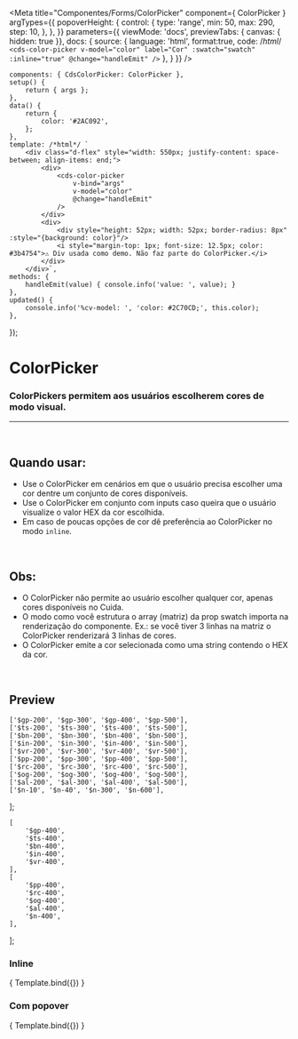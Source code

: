 
<Meta
	title="Componentes/Forms/ColorPicker"
	component={ ColorPicker }
	argTypes={{
		popoverHeight: { 
			control: {
				type: 'range',
				min: 50,
				max: 290,
				step: 10,
			},
		},
	}}
	parameters={{
		viewMode: 'docs',
		previewTabs: { canvas: { hidden: true }},
		docs: {
			source: {
				language: 'html',
				format:true,
				code: /*html*/ 
`<cds-color-picker
	v-model="color"
	label="Cor"
	:swatch="swatch"
	:inline="true"
	@change="handleEmit"
/>`
			},
		}
	}}
/>

	components: { CdsColorPicker: ColorPicker },
	setup() {
		return { args };
	},
	data() {
		return {
			color: '#2AC092',
		};
	},
	template: /*html*/ `
		<div class="d-flex" style="width: 550px; justify-content: space-between; align-items: end;">
			<div>
				<cds-color-picker
					v-bind="args"
					v-model="color"
					@change="handleEmit"
				/>
			</div>
			<div>
				<div style="height: 52px; width: 52px; border-radius: 8px" :style="{background: color}"/>
				<i style="margin-top: 1px; font-size: 12.5px; color: #3b4754">⚠️ Div usada como demo. Não faz parte do ColorPicker.</i>
			</div>
		</div>`,
	methods: {
		handleEmit(value) { console.info('value: ', value); }
	},
	updated() {
		console.info('%cv-model: ', 'color: #2C70CD;', this.color);
	},
});


# ColorPicker

### ColorPickers permitem aos usuários escolherem cores de modo visual.
---
<br />

## Quando usar:
- Use o ColorPicker em cenários em que o usuário precisa escolher uma cor dentre um conjunto de cores disponíveis.
- Use o ColorPicker em conjunto com inputs caso queira que o usuário visualize o valor HEX da cor escolhida.
- Em caso de poucas opções de cor dê preferência ao ColorPicker no modo `inline`.

<br />

## Obs:
- O ColorPicker não permite ao usuário escolher qualquer cor, apenas cores disponíveis no Cuida.
- O modo como você estrutura o array (matriz) da prop swatch importa na renderização do componente. Ex.: se você tiver 3 linhas na matriz o ColorPicker renderizará 3 linhas de cores.
- O ColorPicker emite a cor selecionada como uma string contendo o HEX da cor.

<br />

## Preview

	['$gp-200', '$gp-300', '$gp-400', '$gp-500'],
	['$ts-200', '$ts-300', '$ts-400', '$ts-500'],
	['$bn-200', '$bn-300', '$bn-400', '$bn-500'],
	['$in-200', '$in-300', '$in-400', '$in-500'],
	['$vr-200', '$vr-300', '$vr-400', '$vr-500'],
	['$pp-200', '$pp-300', '$pp-400', '$pp-500'],
	['$rc-200', '$rc-300', '$rc-400', '$rc-500'],
	['$og-200', '$og-300', '$og-400', '$og-500'],
	['$al-200', '$al-300', '$al-400', '$al-500'],
	['$n-10', '$n-40', '$n-300', '$n-600'],
];

	[
		'$gp-400',
		'$ts-400',
		'$bn-400',
		'$in-400',
		'$vr-400',
	],
	[
		'$pp-400',
		'$rc-400',
		'$og-400',
		'$al-400',
		'$n-400',
	],
];

### __Inline__

<Canvas>
	<Story
		name="ColorPicker"
		args={{
			swatch: swatch,
			inline: true,
			label: "Cor",
		}}
	>
		{ Template.bind({}) }
	</Story>
</Canvas>

<ArgsTable story="ColorPicker" />

### __Com popover__

<Canvas>
	<Story
		name="ColorPicker2"
		args={{
			swatch: swatch2,
			popoverHeight: 190,
		}}
	>
		{ Template.bind({}) }
	</Story>
</Canvas>

<ArgsTable story="ColorPicker2" />
